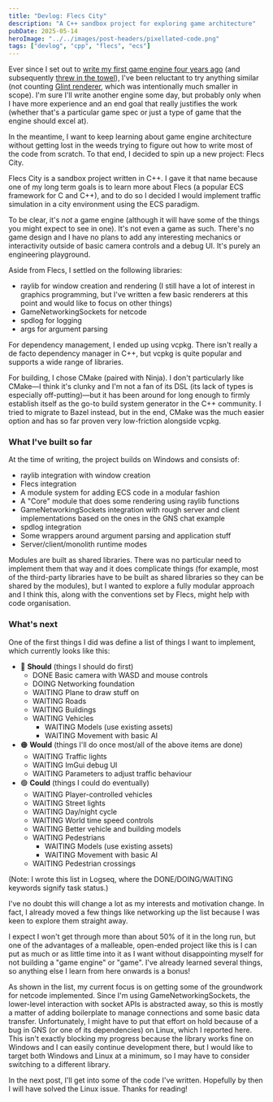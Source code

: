 ```yaml
---
title: "Devlog: Flecs City"
description: "A C++ sandbox project for exploring game architecture"
pubDate: 2025-05-14
heroImage: "../../images/post-headers/pixellated-code.png"
tags: ["devlog", "cpp", "flecs", "ecs"]
---
```


Ever since I set out to [write my first game engine four years ago](/posts/2021/02/building-a-game-engine-preface/) (and subsequently [threw in the towel](/posts/2022/07/the-meaning-of-practice/)), I've been reluctant to try anything similar (not counting [Glint renderer](/projects/glint-renderer/), which was intentionally much smaller in scope). I'm sure I'll write another engine some day, but probably only when I have more experience and an end goal that really justifies the work (whether that's a particular game spec or just a type of game that the engine should excel at).

In the meantime, I want to keep learning about game engine architecture without getting lost in the weeds trying to figure out how to write most of the code from scratch. To that end, I decided to spin up a new project: Flecs City.

Flecs City is a sandbox project written in C++. I gave it that name because one of my long term goals is to learn more about <ExternalLink url="https://www.flecs.dev/flecs/">Flecs</ExternalLink> (a popular ECS framework for C and C++), and to do so I decided I would implement traffic simulation in a city environment using the ECS paradigm.

<OpenGraphSummary url="https://github.com/Riari/flecs-city"></OpenGraphSummary>

To be clear, it's _not_ a game engine (although it will have some of the things you might expect to see in one). It's not even a game as such. There's no game design and I have no plans to add any interesting mechanics or interactivity outside of basic camera controls and a debug UI. It's purely an engineering playground.

Aside from Flecs, I settled on the following libraries:

* <ExternalLink url="https://github.com/raysan5/raylib">raylib</ExternalLink> for window creation and rendering (I still have a lot of interest in graphics programming, but I've written a few basic renderers at this point and would like to focus on other things)
* <ExternalLink url="https://github.com/ValveSoftware/GameNetworkingSockets">GameNetworkingSockets</ExternalLink> for netcode
* <ExternalLink url="https://github.com/gabime/spdlog">spdlog</ExternalLink> for logging
* <ExternalLink url="https://github.com/Taywee/args">args</ExternalLink> for argument parsing

For dependency management, I ended up using <ExternalLink url="https://github.com/microsoft/vcpkg">vcpkg</ExternalLink>. There isn't really a de facto dependency manager in C++, but vcpkg is quite popular and supports a wide range of libraries.

For building, I chose <ExternalLink url="https://github.com/Kitware/CMake">CMake</ExternalLink> (paired with <ExternalLink url="https://github.com/ninja-build/ninja">Ninja</ExternalLink>). I don't particularly like CMake—I think it's clunky and I'm not a fan of its DSL (its lack of types is especially off-putting)—but it has been around for long enough to firmly establish itself as the go-to build system generator in the C++ community. I tried to migrate to <ExternalLink url="https://bazel.build/">Bazel</ExternalLink> instead, but in the end, CMake was the much easier option and has so far proven very low-friction alongside vcpkg.

### What I've built so far

At the time of writing, the project builds on Windows and consists of:

* raylib integration with window creation
* Flecs integration
* A module system for adding ECS code in a modular fashion
* A "Core" module that does some rendering using raylib functions
* GameNetworkingSockets integration with rough server and client implementations based on the ones in the GNS <ExternalLink url="https://github.com/ValveSoftware/GameNetworkingSockets/blob/master/examples/example_chat.cpp">chat example</ExternalLink>
* spdlog integration
* Some wrappers around argument parsing and application stuff
* Server/client/monolith runtime modes

Modules are built as shared libraries. There was no particular need to implement them that way and it does complicate things (for example, most of the third-party libraries have to be built as shared libraries so they can be shared by the modules), but I wanted to explore a fully modular approach and I think this, along with the conventions set by Flecs, might help with code organisation.

### What's next

One of the first things I did was define a list of things I want to implement, which currently looks like this:

- 🔴 **Should** (things I should do first)
    - DONE Basic camera with WASD and mouse controls
    - DOING Networking foundation
    - WAITING Plane to draw stuff on
    - WAITING Roads
    - WAITING Buildings
    - WAITING Vehicles
        - WAITING Models (use existing assets)
        - WAITING Movement with basic AI
- 🟠 **Would** (things I'll do once most/all of the above items are done)
    - WAITING Traffic lights
    - WAITING ImGui debug UI
    - WAITING Parameters to adjust traffic behaviour
- 🟢 **Could** (things I could do eventually)
    - WAITING Player-controlled vehicles
    - WAITING Street lights
    - WAITING Day/night cycle
    - WAITING World time speed controls
    - WAITING Better vehicle and building models
    - WAITING Pedestrians
        - WAITING Models (use existing assets)
        - WAITING Movement with basic AI
    - WAITING Pedestrian crossings

(Note: I wrote this list in <ExternalLink url="https://logseq.com/">Logseq</ExternalLink>, where the DONE/DOING/WAITING keywords signify task status.)

I've no doubt this will change a lot as my interests and motivation change. In fact, I already moved a few things like networking up the list because I was keen to explore them straight away.

I expect I won't get through more than about 50% of it in the long run, but one of the advantages of a malleable, open-ended project like this is I can put as much or as little time into it as I want without disappointing myself for not building a "game engine" or "game". I've already learned several things, so anything else I learn from here onwards is a bonus!

As shown in the list, my current focus is on getting some of the groundwork for netcode implemented. Since I'm using GameNetworkingSockets, the lower-level interaction with socket APIs is abstracted away, so this is mostly a matter of adding boilerplate to manage connections and some basic data transfer. Unfortunately, I might have to put that effort on hold because of a bug in GNS (or one of its dependencies) on Linux, which I reported <ExternalLink url="https://github.com/ValveSoftware/GameNetworkingSockets/issues/380">here</ExternalLink>. This isn't exactly blocking my progress because the library works fine on Windows and I can easily continue development there, but I would like to target both Windows and Linux at a minimum, so I may have to consider switching to a different library.

In the next post, I'll get into some of the code I've written. Hopefully by then I will have solved the Linux issue. Thanks for reading!